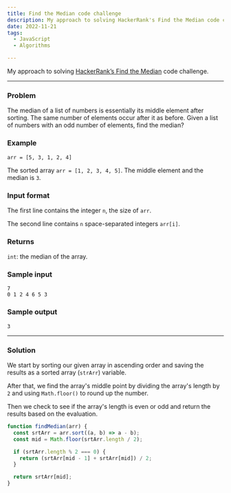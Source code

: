 ```yaml
---
title: Find the Median code challenge
description: My approach to solving HackerRank's Find the Median code challenge
date: 2022-11-21
tags:
  - JavaScript
  - Algorithms

---
```


My approach to solving [HackerRank’s Find the Median](https://www.hackerrank.com/challenges/find-the-median/problem) code challenge.

---

### Problem

The median of a list of numbers is essentially its middle element after sorting. The same number of elements occur after it as before. Given a list of numbers with an odd number of elements, find the median?

### Example

`arr = [5, 3, 1, 2, 4]`

The sorted array `arr = [1, 2, 3, 4, 5]`. The middle element and the median is `3`.

### Input format

The first line contains the integer `n`, the size of `arr`.

The second line contains `n` space-separated integers `arr[i]`.

### Returns

`int`: the median of the array.

### Sample input

```
7
0 1 2 4 6 5 3
```

### Sample output

```
3
```

---

### Solution

We start by sorting our given array in ascending order and saving the results as a sorted array (`strArr`) variable.

After that, we find the array's middle point by dividing the array's length by `2` and using `Math.floor()` to round up the number.

Then we check to see if the array's length is even or odd and return the results based on the evaluation.

```js
function findMedian(arr) {
  const srtArr = arr.sort((a, b) => a - b);
  const mid = Math.floor(srtArr.length / 2);

  if (srtArr.length % 2 === 0) {
    return (srtArr[mid - 1] + srtArr[mid]) / 2;
  }

  return srtArr[mid];
}
```
